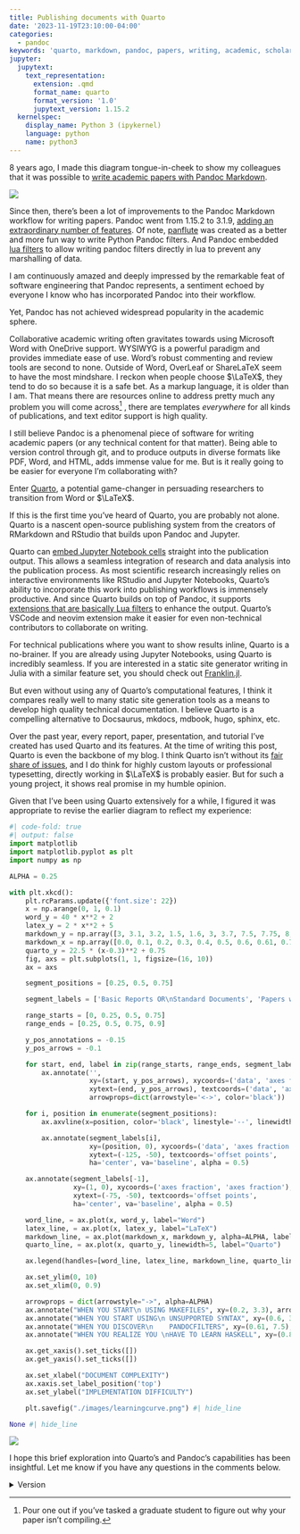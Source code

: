 ```yaml
---
title: Publishing documents with Quarto
date: '2023-11-19T23:10:00-04:00'
categories:
  - pandoc
keywords: 'quarto, markdown, pandoc, papers, writing, academic, scholarly, technical, scientific'
jupyter:
  jupytext:
    text_representation:
      extension: .qmd
      format_name: quarto
      format_version: '1.0'
      jupytext_version: 1.15.2
  kernelspec:
    display_name: Python 3 (ipykernel)
    language: python
    name: python3
---
```


8 years ago, I made this diagram tongue-in-cheek to show my colleagues that it was possible to [write academic papers with Pandoc Markdown](../writing-papers-with-markdown/index.qmd).

![](https://kdheepak.com/blog/writing-papers-with-markdown/images/learningcurve.png)

Since then, there's been a lot of improvements to the Pandoc Markdown workflow for writing papers.
Pandoc went from 1.15.2 to 3.1.9, [adding an extraordinary number of features](https://pandoc.org/releases.html).
Of note, [panflute](https://github.com/sergiocorreia/panflute) was created as a better and more fun way to write Python Pandoc filters. And Pandoc embedded [lua filters](https://pandoc.org/lua-filters.html) to allow writing pandoc filters directly in lua to prevent any marshalling of data.

::: {.callout-important icon=false}

I am continuously amazed and deeply impressed by the remarkable feat of software engineering that Pandoc represents, a sentiment echoed by everyone I know who has incorporated Pandoc into their workflow.

:::

Yet, Pandoc has not achieved widespread popularity in the academic sphere.

Collaborative academic writing often gravitates towards using Microsoft Word with OneDrive support.
WYSIWYG is a powerful paradigm and provides immediate ease of use.
Word's robust commenting and review tools are second to none.
Outside of Word, OverLeaf or ShareLaTeX seem to have the most mindshare.
I reckon when people choose $\LaTeX$, they tend to do so because it is a safe bet.
As a markup language, it is older than I am.
That means there are resources online to address pretty much any problem you will come across^[Pour one out if you've tasked a graduate student to figure out why your paper isn't compiling.]
, there are templates _everywhere_ for all kinds of publications, and text editor support is high quality.

I still believe Pandoc is a phenomenal piece of software for writing academic papers (or any technical content for that matter).
Being able to version control through git, and to produce outputs in diverse formats like PDF, Word, and HTML, adds immense value for me.
But is it really going to be easier for everyone I'm collaborating with?

Enter [Quarto](https://quarto.org/), a potential game-changer in persuading researchers to transition from Word or $\LaTeX$.

If this is the first time you've heard of Quarto, you are probably not alone.
Quarto is a nascent open-source publishing system from the creators of RMarkdown and RStudio that builds upon Pandoc and Jupyter.

Quarto can [embed Jupyter Notebook cells](https://quarto.org/docs/authoring/notebook-embed.html) straight into the publication output.
This allows a seamless integration of research and data analysis into the publication process.
As most scientific research increasingly relies on interactive environments like RStudio and Jupyter Notebooks,
Quarto's ability to incorporate this work into publishing workflows is immensely productive.
And since Quarto builds on top of Pandoc, it supports [extensions that are basically Lua filters](https://quarto.org/docs/extensions/) to enhance the output.
Quarto's VSCode and neovim extension make it easier for even non-technical contributors to collaborate on writing.

For technical publications where you want to show results inline, Quarto is a no-brainer.
If you are already using Jupyter Notebooks, using Quarto is incredibly seamless.
[If you are interested in a static site generator writing in Julia with a similar feature set, you should check out [Franklin.jl](https://github.com/tlienart/Franklin.jl).]{.aside}

But even without using any of Quarto's computational features, I think it compares really well to many static site generation tools as a means to develop high quality technical documentation.
I believe Quarto is a compelling alternative to Docsaurus, mkdocs, mdbook, hugo, sphinx, etc.

Over the past year, every report, paper, presentation, and tutorial I've created has used Quarto and its features.
At the time of writing this post, Quarto is even the backbone of my blog.
I think Quarto isn't without its [fair share of issues](https://github.com/quarto-dev/quarto-cli/issues), and I do think for highly custom layouts or professional typesetting, directly working in $\LaTeX$ is probably easier.
But for such a young project, it shows real promise in my humble opinion.

Given that I've been using Quarto extensively for a while, I figured it was appropriate to revise the earlier diagram to reflect my experience:

```python
#| code-fold: true
#| output: false
import matplotlib
import matplotlib.pyplot as plt
import numpy as np

ALPHA = 0.25

with plt.xkcd():
    plt.rcParams.update({'font.size': 22})
    x = np.arange(0, 1, 0.1)
    word_y = 40 * x**2 + 2
    latex_y = 2 * x**2 + 5
    markdown_y = np.array([3, 3.1, 3.2, 1.5, 1.6, 3, 3.7, 7.5, 7.75, 8, 100])
    markdown_x = np.array([0.0, 0.1, 0.2, 0.3, 0.4, 0.5, 0.6, 0.61, 0.7, 0.8, 0.9])
    quarto_y = 22.5 * (x-0.3)**2 + 0.75
    fig, axs = plt.subplots(1, 1, figsize=(16, 10))
    ax = axs

    segment_positions = [0.25, 0.5, 0.75]

    segment_labels = ['Basic Reports OR\nStandard Documents', 'Papers with Figures\nbased on Results', 'Per-Page Layout\nOR Web Content', 'Professional\nBook Layout']

    range_starts = [0, 0.25, 0.5, 0.75]
    range_ends = [0.25, 0.5, 0.75, 0.9]

    y_pos_annotations = -0.15
    y_pos_arrows = -0.1

    for start, end, label in zip(range_starts, range_ends, segment_labels):
        ax.annotate('',
                    xy=(start, y_pos_arrows), xycoords=('data', 'axes fraction'),
                    xytext=(end, y_pos_arrows), textcoords=('data', 'axes fraction'),
                    arrowprops=dict(arrowstyle='<->', color='black'))

    for i, position in enumerate(segment_positions):
        ax.axvline(x=position, color='black', linestyle='--', linewidth=1)

        ax.annotate(segment_labels[i],
                    xy=(position, 0), xycoords=('data', 'axes fraction'),
                    xytext=(-125, -50), textcoords='offset points',
                    ha='center', va='baseline', alpha = 0.5)

    ax.annotate(segment_labels[-1],
                xy=(1, 0), xycoords=('axes fraction', 'axes fraction'),
                xytext=(-75, -50), textcoords='offset points',
                ha='center', va='baseline', alpha = 0.5)

    word_line, = ax.plot(x, word_y, label="Word")
    latex_line, = ax.plot(x, latex_y, label="LaTeX")
    markdown_line, = ax.plot(markdown_x, markdown_y, alpha=ALPHA, label="Markdown")
    quarto_line, = ax.plot(x, quarto_y, linewidth=5, label="Quarto")

    ax.legend(handles=[word_line, latex_line, markdown_line, quarto_line], loc="upper left")

    ax.set_ylim(0, 10)
    ax.set_xlim(0, 0.9)

    arrowprops = dict(arrowstyle="->", alpha=ALPHA)
    ax.annotate("WHEN YOU START\n USING MAKEFILES", xy=(0.2, 3.3), arrowprops=arrowprops, xytext=(0.025, 3.75), alpha = ALPHA/5)
    ax.annotate("WHEN YOU START USING\n UNSUPPORTED SYNTAX", xy=(0.6, 3.7), arrowprops=arrowprops, xytext=(0.30, 4), alpha = ALPHA/5)
    ax.annotate("WHEN YOU DISCOVER\n    PANDOCFILTERS", xy=(0.61, 7.5), arrowprops=arrowprops, xytext=(0.375, 6.25), alpha = ALPHA/5)
    ax.annotate("WHEN YOU REALIZE YOU \nHAVE TO LEARN HASKELL", xy=(0.8, 8), arrowprops=arrowprops, xytext=(0.45, 8.5), alpha=ALPHA/5)

    ax.get_xaxis().set_ticks([])
    ax.get_yaxis().set_ticks([])

    ax.set_xlabel("DOCUMENT COMPLEXITY")
    ax.xaxis.set_label_position('top')
    ax.set_ylabel("IMPLEMENTATION DIFFICULTY")

    plt.savefig("./images/learningcurve.png") #| hide_line

None #| hide_line
```

![](./images/learningcurve.png)

I hope this brief exploration into Quarto's and Pandoc's capabilities has been insightful.
Let me know if you have any questions in the comments below.

<details>
<summary>Version</summary>

```python
import matplotlib
import sys
import numpy as np

print("Matplotlib version:", matplotlib.__version__)
print("NumPy version:", np.__version__)
print("Python version:", sys.version)
```

</details>
